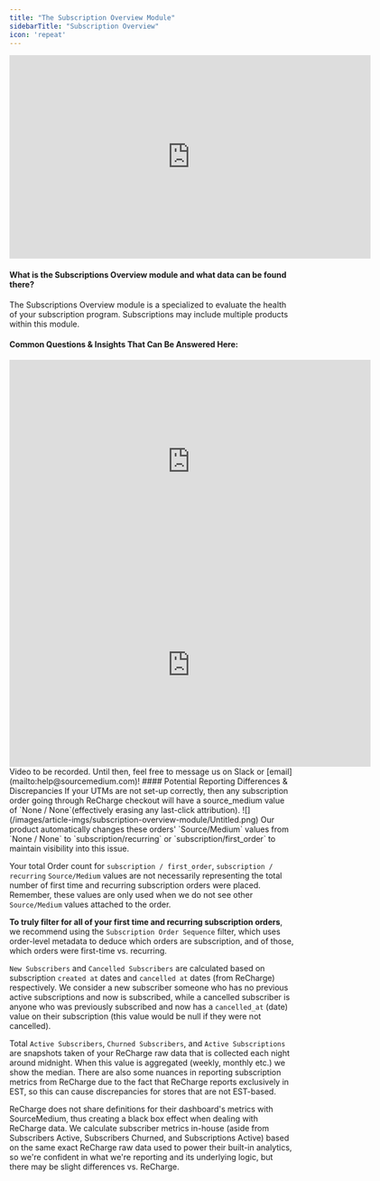 ```yaml
---
title: "The Subscription Overview Module"
sidebarTitle: "Subscription Overview"
icon: 'repeat'
---
```

<iframe width="640" height="360" src="https://www.loom.com/embed/22c8ed01dbd340e1bc7bdd8f2377b846?sid=6e3ab66b-9334-4519-90d1-3546d7367d42" frameborder="0" webkitallowfullscreen mozallowfullscreen allowfullscreen></iframe>

#### What is the Subscriptions Overview module and what data can be found there?
The Subscriptions Overview module is a specialized to evaluate the health of your subscription program. Subscriptions may include multiple products within this module.
#### Common Questions & Insights That Can Be Answered Here:
<AccordionGroup>
<Accordion title="What is the breakdown of total, new, and cancelled subscription revenue (MRR)?">
 <iframe width="640" height="360" src="https://www.loom.com/embed/0eb8acbeb25643b0b169c3383f6d4fe8?sid=0e44ee98-1b07-421a-bd95-e3313dd7f633" frameborder="0" webkitallowfullscreen mozallowfullscreen allowfullscreen></iframe>

</Accordion>
<Accordion title="How has the health of our subscription program changed over time?">
<iframe width="640" height="360" src="https://www.loom.com/embed/d09af84616e645ef9163a5fd2dfeabdc?sid=b9c7bf9b-7a9c-44b1-8154-b924c97a0acc" frameborder="0" webkitallowfullscreen mozallowfullscreen allowfullscreen></iframe>

</Accordion>
<Accordion title="What are the top cancellation reasons?">
Video to be recorded. Until then, feel free to message us on Slack or [email](mailto:help@sourcemedium.com)!
</Accordion>
</AccordionGroup>
#### Potential Reporting Differences & Discrepancies
<AccordionGroup>
<Accordion title="What do 'subscription/recurring' and 'subscription/first_order' Source/Medium values mean?">
If your UTMs are not set-up correctly, then any subscription order going through ReCharge checkout will have a source_medium value of `None / None`(effectively erasing any last-click attribution). 
![](/images/article-imgs/subscription-overview-module/Untitled.png)
Our product automatically changes these orders' `Source/Medium` values from `None / None` to `subscription/recurring` or `subscription/first_order` to maintain visibility into this issue.

Your total Order count for `subscription / first_order`, `subscription / recurring` `Source/Medium` values are not necessarily representing the total number of first time and recurring subscription orders were placed.  Remember, these values are only used when we do not see other `Source/Medium` values attached to the order.

**To truly filter for all of your first time and recurring subscription orders**, we recommend using the `Subscription Order Sequence` filter, which uses order-level metadata to deduce which orders are subscription, and of those, which orders were first-time vs. recurring.

</Accordion>
<Accordion title="How are ReCharge subscription metrics calculated in SourceMedium reports?">

`New Subscribers` and `Cancelled Subscribers` are calculated based on subscription `created at` dates and `cancelled at` dates (from ReCharge) respectively. We consider a new subscriber someone who has no previous active subscriptions and now is subscribed, while a cancelled subscriber is anyone who was previously subscribed and now has a `cancelled_at` (date) value on their subscription (this value would be null if they were not cancelled).

Total `Active Subscribers`, `Churned Subscribers`, and `Active Subscriptions` are snapshots taken of your ReCharge raw data that is collected each night around midnight. When this value is aggregated (weekly, monthly etc.) we show the median. There are also some nuances in reporting subscription metrics from ReCharge due to the fact that ReCharge reports exclusively in EST, so this can cause discrepancies for stores that are not EST-based.
</Accordion>

<Accordion title="Why won't SourceMedium numbers match those of ReCharge?">

ReCharge does not share definitions for their dashboard's metrics with SourceMedium, thus creating a black box effect when dealing with ReCharge data. We calculate subscriber metrics in-house (aside from Subscribers Active, Subscribers Churned, and Subscriptions Active) based on the same exact ReCharge raw data used to power their built-in analytics, so we're confident in what we're reporting and its underlying logic, but there may be slight differences vs. ReCharge.
</Accordion>
</AccordionGroup>